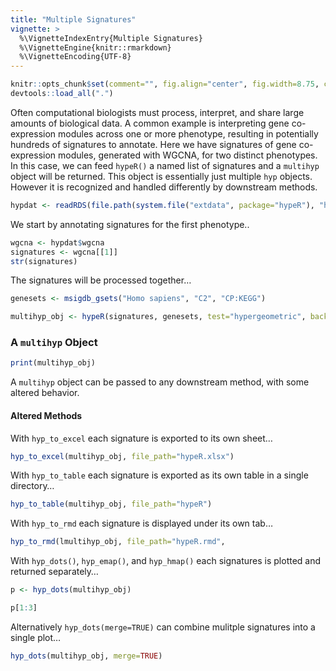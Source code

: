 ```yaml
---
title: "Multiple Signatures"
vignette: >
  %\VignetteIndexEntry{Multiple Signatures}
  %\VignetteEngine{knitr::rmarkdown}
  %\VignetteEncoding{UTF-8}
---
```


```r
knitr::opts_chunk$set(comment="", fig.align="center", fig.width=8.75, cache=FALSE)
devtools::load_all(".")
```

Often computational biologists must process, interpret, and share large amounts of biological data. A common example is interpreting gene co-expression modules across one or more phenotype, resulting in potentially hundreds of signatures to annotate. Here we have signatures of gene co-expression modules, generated with WGCNA, for two distinct phenotypes. In this case, we can feed `hypeR()` a named list of signatures and a `multihyp` object will be returned. This object is essentially just multiple `hyp` objects. However it is recognized and handled differently by downstream methods.

```r

hypdat <- readRDS(file.path(system.file("extdata", package="hypeR"), "hypdat.rds"))

```

We start by annotating signatures for the first phenotype..

```r

wgcna <- hypdat$wgcna
signatures <- wgcna[[1]]
str(signatures)

```

The signatures will be processed together...

```r

genesets <- msigdb_gsets("Homo sapiens", "C2", "CP:KEGG")

multihyp_obj <- hypeR(signatures, genesets, test="hypergeometric", background=50000, fdr=0.01)

```

### A `multihyp` Object

```r

print(multihyp_obj)

```

A `multihyp` object can be passed to any downstream method, with some altered behavior.

#### Altered Methods

With `hyp_to_excel` each signature is exported to its own sheet...

```r

hyp_to_excel(multihyp_obj, file_path="hypeR.xlsx")

```

With `hyp_to_table` each signature is exported as its own table in a single directory...

```r

hyp_to_table(multihyp_obj, file_path="hypeR")

```

With `hyp_to_rmd` each signature is displayed under its own tab...

```r

hyp_to_rmd(lmultihyp_obj, file_path="hypeR.rmd",

```

With `hyp_dots()`, `hyp_emap()`, and `hyp_hmap()` each signatures is plotted and returned separately...

```r

p <- hyp_dots(multihyp_obj)

```

```r

p[1:3]

```

Alternatively `hyp_dots(merge=TRUE)` can combine mulitple signatures into a single plot...

```r

hyp_dots(multihyp_obj, merge=TRUE)

```
